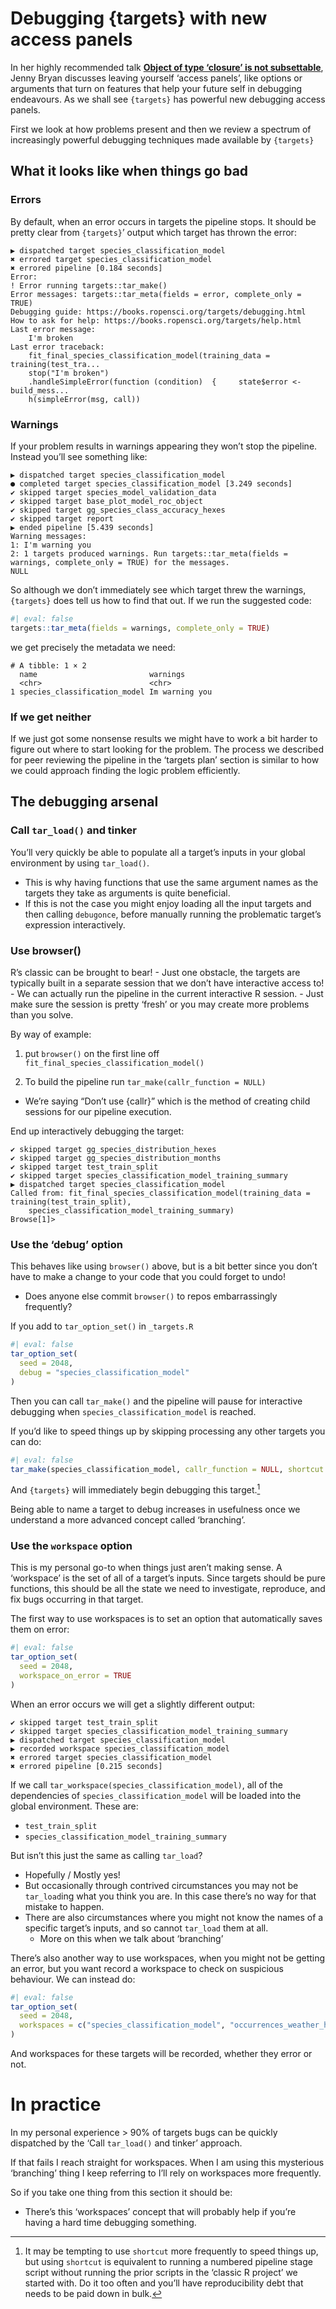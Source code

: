 # Debugging {targets} with new access panels

In her highly recommended talk [**Object of type 'closure' is not subsettable**](https://www.youtube.com/watch?v=vgYS-F8opgE), Jenny Bryan discusses
leaving yourself 'access panels', like options or arguments that turn on features that help your future self in debugging endeavours. As we shall see `{targets}` has powerful new debugging access panels.

First we look at how problems present and then we review a spectrum of increasingly powerful debugging techniques made available by `{targets}`

## What it looks like when things go bad

### Errors

By default, when an error occurs in targets the pipeline stops. It should be pretty clear from `{targets}`' output which target has thrown the error:

```
▶ dispatched target species_classification_model
✖ errored target species_classification_model
✖ errored pipeline [0.184 seconds]
Error:
! Error running targets::tar_make()
Error messages: targets::tar_meta(fields = error, complete_only = TRUE)
Debugging guide: https://books.ropensci.org/targets/debugging.html
How to ask for help: https://books.ropensci.org/targets/help.html
Last error message:
    I'm broken
Last error traceback:
    fit_final_species_classification_model(training_data = training(test_tra...
    stop("I'm broken")
    .handleSimpleError(function (condition)  {     state$error <- build_mess...
    h(simpleError(msg, call))
```

### Warnings

If your problem results in warnings appearing they won't stop the pipeline. Instead you'll see something like:

```
▶ dispatched target species_classification_model
● completed target species_classification_model [3.249 seconds]
✔ skipped target species_model_validation_data
✔ skipped target base_plot_model_roc_object
✔ skipped target gg_species_class_accuracy_hexes
✔ skipped target report
▶ ended pipeline [5.439 seconds]
Warning messages:
1: I'm warning you
2: 1 targets produced warnings. Run targets::tar_meta(fields = warnings, complete_only = TRUE) for the messages.
NULL
```

So although we don't immediately see which target threw the warnings, `{targets}` does tell us how to find that out. If we run the suggested code:

```r
#| eval: false
targets::tar_meta(fields = warnings, complete_only = TRUE)
```

we get precisely the metadata we need:

```
# A tibble: 1 × 2
  name                         warnings
  <chr>                        <chr>
1 species_classification_model Im warning you
```

### If we get neither

If we just got some nonsense results we might have to work a bit harder to
figure out where to start looking for the problem. The process we described for
peer reviewing the pipeline in the 'targets plan' section is similar to how we could
approach finding the logic problem efficiently.

## The debugging arsenal

### Call `tar_load()` and tinker

You'll very quickly be able to populate all a target's inputs in your global environment by using `tar_load()`.

  - This is why having functions that use the same argument names as the targets they take as arguments is quite beneficial.
  - If this is not the case you might enjoy loading all the input targets and then calling `debugonce`, before manually running the problematic target's expression interactively.

### Use browser()

R's classic can be brought to bear!
  - Just one obstacle, the targets are typically built in a separate session that we don't have interactive access to!
  - We can actually run the pipeline in the current interactive R session.
    - Just make sure the session is pretty 'fresh' or you may create more problems than you solve.

By way of example:

1. put `browser()` on the first line off `fit_final_species_classification_model()`

2. To build the pipeline run `tar_make(callr_function = NULL)`
  - We're saying "Don't use {callr}" which is the method of creating child sessions for our pipeline execution.

End up interactively debugging the target:

```
✔ skipped target gg_species_distribution_hexes
✔ skipped target gg_species_distribution_months
✔ skipped target test_train_split
✔ skipped target species_classification_model_training_summary
▶ dispatched target species_classification_model
Called from: fit_final_species_classification_model(training_data = training(test_train_split),
    species_classification_model_training_summary)
Browse[1]>
```

### Use the 'debug' option

This behaves like using `browser()` above, but is a bit better since you don't have to make a change to your code that you could forget to undo!

  - Does anyone else commit `browser()` to repos embarrassingly frequently?

If you add to `tar_option_set()` in `_targets.R`

```r
#| eval: false
tar_option_set(
  seed = 2048,
  debug = "species_classification_model"
)

```

Then you can call `tar_make()` and the pipeline will pause for interactive debugging when `species_classification_model` is reached.

If you'd like to speed things up by skipping processing any other targets you can do:

```r
#| eval: false
tar_make(species_classification_model, callr_function = NULL, shortcut = TRUE)
```

And `{targets}` will immediately begin debugging this target.[^1]

[^1]: It may be tempting to use `shortcut` more frequently to speed things up, but using `shortcut` is equivalent to running a numbered pipeline stage script without running the prior scripts in the 'classic R project' we started with. Do it too often and you'll have reproducibility debt that needs to be paid down in bulk.

Being able to name a target to debug increases in usefulness once we understand a more advanced concept called 'branching'.

### Use the `workspace` option

This is my personal go-to when things just aren't making sense. A 'workspace' is
the set of all of a target's inputs. Since targets should be pure functions,
this should be all the state we need to investigate, reproduce, and fix bugs
occurring in that target.

The first way to use workspaces is to set an option that automatically saves them on error:

```r
#| eval: false
tar_option_set(
  seed = 2048,
  workspace_on_error = TRUE
)
```

When an error occurs we will get a slightly different output:

```
✔ skipped target test_train_split
✔ skipped target species_classification_model_training_summary
▶ dispatched target species_classification_model
▶ recorded workspace species_classification_model
✖ errored target species_classification_model
✖ errored pipeline [0.215 seconds]
```

If we call `tar_workspace(species_classification_model)`, all of the dependencies of `species_classification_model`
will be loaded into the global environment. These are:

  - `test_train_split`
  - `species_classification_model_training_summary`

But isn't this just the same as calling `tar_load`?

  - Hopefully / Mostly yes!
  - But occasionally through contrived circumstances you may not be `tar_load`ing what you think you are. In this case there's no way for that mistake to happen.
  - There are also circumstances where you might not know the names of a specific target's inputs, and so cannot `tar_load` them at all.
    - More on this when we talk about 'branching'

There's also another way to use workspaces, when you might not be getting an error, but you want record a workspace to check on suspicious behaviour. We can instead do:

```r
#| eval: false
tar_option_set(
  seed = 2048,
  workspaces = c("species_classification_model", "occurrences_weather_hexes")
)
```

And workspaces for these targets will be recorded, whether they error or not.

# In practice

In my personal experience > 90% of targets bugs can be quickly dispatched by the
'Call `tar_load()` and tinker' approach.

If that fails I reach straight for workspaces. When I am using this mysterious
'branching' thing I keep referring to I'll rely on workspaces more frequently.

So if you take one thing from this section it should be:

  - There's this 'workspaces' concept that will probably help if you're having a hard time debugging something.
